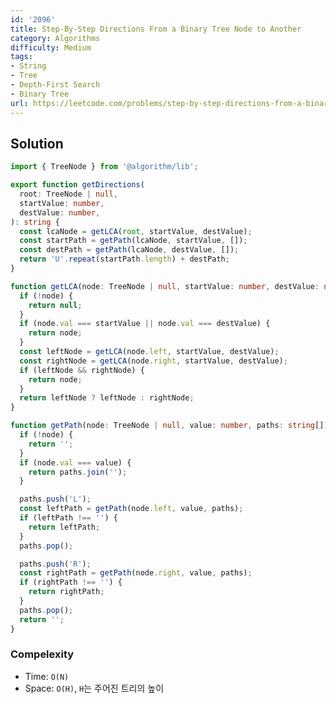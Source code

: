 ```yaml
---
id: '2096'
title: Step-By-Step Directions From a Binary Tree Node to Another
category: Algorithms
difficulty: Medium
tags:
- String
- Tree
- Depth-First Search
- Binary Tree
url: https://leetcode.com/problems/step-by-step-directions-from-a-binary-tree-node-to-another
---
```


## Solution

```typescript filename="solution.ts" copy
import { TreeNode } from '@algorithm/lib';

export function getDirections(
  root: TreeNode | null,
  startValue: number,
  destValue: number,
): string {
  const lcaNode = getLCA(root, startValue, destValue);
  const startPath = getPath(lcaNode, startValue, []);
  const destPath = getPath(lcaNode, destValue, []);
  return 'U'.repeat(startPath.length) + destPath;
}

function getLCA(node: TreeNode | null, startValue: number, destValue: number): TreeNode | null {
  if (!node) {
    return null;
  }
  if (node.val === startValue || node.val === destValue) {
    return node;
  }
  const leftNode = getLCA(node.left, startValue, destValue);
  const rightNode = getLCA(node.right, startValue, destValue);
  if (leftNode && rightNode) {
    return node;
  }
  return leftNode ? leftNode : rightNode;
}

function getPath(node: TreeNode | null, value: number, paths: string[]): string {
  if (!node) {
    return '';
  }
  if (node.val === value) {
    return paths.join('');
  }

  paths.push('L');
  const leftPath = getPath(node.left, value, paths);
  if (leftPath !== '') {
    return leftPath;
  }
  paths.pop();

  paths.push('R');
  const rightPath = getPath(node.right, value, paths);
  if (rightPath !== '') {
    return rightPath;
  }
  paths.pop();
  return '';
}
```

### Compelexity

- Time: `O(N)`
- Space: `O(H)`, `H`는 주어진 트리의 높이


